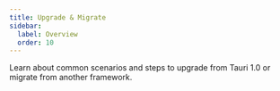 ```yaml
---
title: Upgrade & Migrate
sidebar:
  label: Overview
  order: 10
---
```


Learn about common scenarios and steps to upgrade from Tauri 1.0 or migrate from another framework.


<CardGrid>
  <LinkCard
    title="Upgrade from Tauri 1.0"
    href="/start/migrate/from-tauri-1/"
    description="Read more about the updates you need to make to a version 1 project in order to upgrade to version 2."
  />
  <LinkCard
    title="Migrate from Electron"
    href="/start/migrate/from-electron/"
    description="Read more about general tips and tricks for migrating an Electron application to Tauri."
  />
  <LinkCard
    title="Migrate from Flutter"
    href="/start/migrate/from-flutter/"
    description="Read more about general tips and tricks for migrating a Flutter application to Tauri."
  />
</CardGrid>
